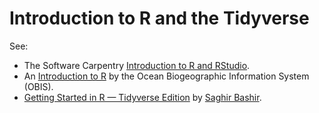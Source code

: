 # Introduction to R and the Tidyverse

See:

- The Software Carpentry [Introduction to R and RStudio](https://swcarpentry.github.io/r-novice-gapminder/01-rstudio-intro/).
- An [Introduction to R](https://obis.org/manual/intror/) by the Ocean Biogeographic Information System (OBIS).
- [Getting Started in R &mdash; Tidyverse Edition](https://github.com/saghirb/Getting-Started-in-R/blob/master/Getting-Started-in-R.pdf) by [Saghir Bashir](https://github.com/saghirb).

